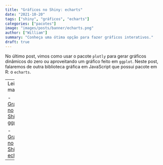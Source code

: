 ```yaml
---
title: "Gráficos no Shiny: echarts"
date: "2021-10-20"
tags: ["shiny", "gráficos", "echarts"]
categories: ["pacotes"]
image: "images/posts/banner/echarts.png"
author: ["William"]
summary: "Conheça uma ótima opção para fazer gráficos interativos."
draft: true
---
```


No último post, vimos como usar o pacote `plotly` para gerar gráficos dinâmicos do zero ou aproveitando um gráfico feito em `ggplot`. Neste post, falaremos de outra biblioteca gráfica em JavaScript que possui pacote em R: o `echarts`.

---
Leia mais

- [Gráficos no Shiny: ggplot2](https://blog.curso-r.com/posts/2021-10-21-shiny-ggplot2/)

- [Gráficos no Shiny: echarts](https://blog.curso-r.com/posts/2021-11-10-shiny-plotly/)
---

